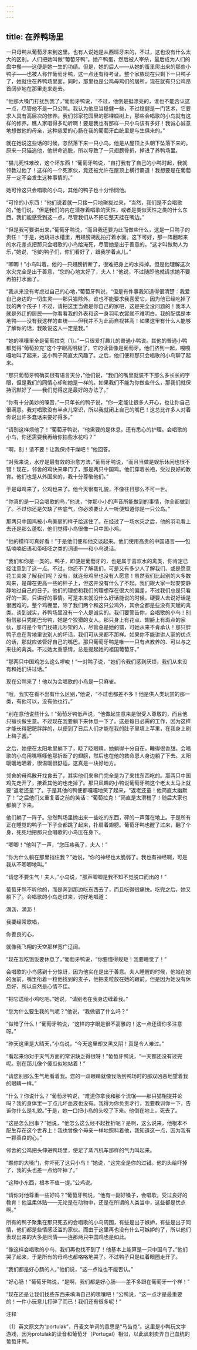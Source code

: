 ```yaml
---
---
---
```

title: 在养鸭场里
---



一只母鸭从葡萄牙来到这里。也有人说她是从西班牙来的，不过，这也没有什么太大的区别。人们把她叫做“葡萄牙鸭”。她产鸭蛋，然后被人宰杀，最后成为人们的盘中餐——这便是她一生的功绩。但是，她的后人——从她的蛋里爬出来的那些小鸭子——也被人称作葡萄牙鸭，这一点还有待考证。整个家族现在只剩下一只鸭子了，她就住在养鸭场里面，同时，那里也是公鸡母鸡们的居所，现在就有只公鸡昂首阔步地在那里走来走去。

“他那大嗓门打扰到我了，”葡萄牙鸭说，“不过，他倒是挺漂亮的，谁也不能否认这一点，尽管他不是一只公鸭。我认为他应当稳健一些，不过稳健是一门艺术，它要求人具有高层次的修养。我们邻家花园里的那棵椴树上，那些会唱歌的小鸟就有这样的修养。瞧人家唱得多动听啊！要是我也有那样一只小鸟该有多好！我诚心诚意地想做他的母亲，这种慈爱的心肠在我的葡萄牙血统里是与生俱来的。”

就在她说这些话的时候，忽然落下来一只小鸟。他是从屋顶上头朝下坠落下来的。原来一只猫追他，他拼命逃脱，所以导致了一只翅膀骨折，掉进了养鸭场里。

“猫儿死性难改，这个坏东西！”葡萄牙鸭说，“自打我有了自己的小鸭时起，我就领教过他了！这样的一个死家伙，竟还被允许在屋顶上横行霸道！我想要是在葡萄牙一定不会发生这种事情的。”

她可怜这只会唱歌的小鸟，其他的鸭子也十分怜悯他。

“可怜的小东西！”他们说着就一只接一只地聚拢过来，“当然，我们是不会唱歌的，”他们说，“但是我们的内在潜存着唱歌的天性，或者是类似天性之类的什么东西。我们能感受到这一点，尽管我们从不把它整天挂在嘴边。”

“但是我可要讲出来，”葡萄牙鸭说，“而且我还要为此而做些什么，这是一只鸭子的责任！”于是，她跳进水槽里，用翅膀胡乱拍打着水面。这下可好，那一阵翻起来的水花差点把那只会唱歌的小鸟给淹死，尽管她是出于善意的。“这才叫做助人为乐，”她说，“别的鸭子们，你们看好了，跟我学着点儿。”

“唧唧！”小鸟叫着，他的一只翅膀折断了，很难把身上的水抖掉。但是他理解这次水灾完全是出于善意，“您的心地太好了，夫人！”他说，不过随即他就请求她不要再拍打水面了。

“我从来没有考虑过自己的心地，”葡萄牙鸭说，“但是有件事我知道得很清楚：我爱自己身边的一切生灵——那只猫除外。谁也不能要求我喜爱它，因为他已经吃掉了我的两个孩子！不过，请把这里当做是你自己的家吧，这是完全没问题的！我本人就是外迁的居民——你看看我的外表和这一身羽毛衣裳就不难明白。我的配偶是本地鸭——没有我这样的血统——但我并不为此而自视甚高！如果这里有什么人能够了解你的话，我敢说这人一定是我。”

“她的嗉囔里全是葡萄拉克〔1〕。”一只很爱打趣儿的普通小鸭说。其他的普通小鸭都觉得“葡萄拉克”这个字眼高明极了，它的读音像是葡萄牙。他们挤到一起，嘎嘎嘎地叫了起来，这小鸭子简直太风趣了。之后，他们便和那只会唱歌的小鸟聊了起来。

“那只葡萄牙鸭确实很有语言天分，”他们说，“我们的嘴里就装不下那么多长长的字眼，但是我们的同情心却和她是一样的。如果我们不能为你做些什么，那我们就保持沉默好了——我们觉得这是最好的办法了。”

“你有十分美妙的嗓音，”一只年长的鸭子说，“你一定能让很多人开心，也让你自己很满意。我对唱歌没有半点儿常识，所以我就闭上自己的嘴巴！这总比许多人对着你说出许多蠢话来要好得多。”

“请别这样烦他了！”葡萄牙鸭说，“他需要的是休息，还有悉心的护理。会唱歌的小鸟，你还需要我再给你拍些水花吗？”

“啊，别！请不要！让我保持干燥吧！”他回答。

“对我来说，水疗是最有效的治愈方法，”葡萄牙鸭说，“而且当做是娱乐休闲也很不错！现在，邻舍的鸡快来串门了，那是两只中国鸡。他们穿着长袍，受过良好的教育。他们也是从外国来的，我十分尊敬他们。”

于是母鸡来了，公鸡也来了。他今天很有礼貌，不像往日那么不可一世。

“你真的是一只会唱歌的鸟，”他说，“你那小小的声音所能做到的事情，你全都做到了。不过你还是欠缺了些底气，你必须要让人一听便知道你是一只公鸟。”

那两只中国鸡被小鸟美丽的样子给迷住了。在经过了一场水灾之后，他的羽毛看上去还是那么蓬松，他们觉得小鸟很像一只中国小鸡。

“他的模样可真好看！”于是他们便和他交谈起来。他们使用高贵的中国语言——包括喃喃细语和带呸呸之类的词语——和小鸟说话。

“我们和你是一类的。鸭子，即便是葡萄牙的，也是属于喜欢水的禽类，你肯定已经注意到了这一点。不过，你还不了解我们，可是又有多少人了解我们、或是愿意花工夫来了解我们呢？没有，就连母鸡里也没有人愿意！虽然我们比起别的大多数鸡来，是蹲在更高一些的杆子上，但这并没有什么了不起。我们跟大家一起安安静静地过自己的日子。他们的理想和我们的理想存在很大的偏差，不过我们总是只看好的一面，只讲好的事情。可是本来就没什么好话能说的时候，硬要人去说好话是很困难的。整个鸡棚里，除了我们两个和这只公鸡外，其余全都是些没有天赋的禽类。谈到诚实，养鸭场里没有一个人是诚实的。我们要警告你，会唱歌的小鸟！别相信那只秃尾巴母鸭，她是个狡猾的女人。那只身上有花点、翅膀上有斑点的家伙，那可是个专门找碴儿吵架的人，尽管总是她的错，可她从来不肯承认！那只胖鸭子总在背地里说别人的坏话，我们可从来都不那样。如果你不能讲讲人家的优点的话，那就应该管好自己的嘴巴。那只葡萄牙鸭是唯一一只有点教养的、可以与之来往的禽类。不过她太重感情，总是提起她的祖国葡萄牙。”

“那两只中国鸡怎么这么啰唆！”一对鸭子说，“她们令我们感到厌烦，我们从来没有和她们讲过话。”

现在公鸭来了！他以为会唱歌的小鸟是一只麻雀。

“哦，我实在看不出有什么区别，”他说，“不过也都差不多！他是供人类玩赏的那一类，有他可以，没有他也行。”

“别在意他说些什么！”葡萄牙鸭低声说，“他做起生意来是很受人尊敬的，而且他只擅长做生意。不过现在我要躺下来休息一下了。这是每日必需的工作，因为这样才能长得肥肥胖胖的，以便到了日后人们才能在我的肚子里填上苹果，在我身上刷上梅子酱。”

之后，她便在太阳地里躺下了，眨了眨眼睛。她躺得十分自在，睡得很香甜。会唱歌的小鸟用嘴啄啄他那折断了的翅膀，然后也在他的救命恩人身边躺了下去。太阳暖暖地晒着，很温暖很舒适。这真是一块好地方。

邻舍的母鸡散开找食去了，其实他们来串门完全是为了来找东西吃的。那两只中国鸡先走开了，接着其他的也走掉了。那只风趣的小鸭说葡萄牙鸭这个老太太马上就要“返老还童”了。于是其他的鸭便都嘎嘎地笑了起来，“返老还童！他简直太幽默了！”之后他们又重复着之前的笑话：“葡萄拉克！”简直是太滑稽了！随后大家也都躺了下来。

他们躺了一阵子。忽然鸭场里抛出来一些吃的东西，砰的一声落在地上。于是所有正在睡觉的鸭子一下子全都跳了起来，扑扇着翅膀。葡萄牙鸭也醒了过来，翻了个身，死死地把那只会唱歌的小鸟压在身下。

“唧唧！”他叫了一声，“您压疼我了，夫人！”

“你为什么躺在那里挡住我？”她说，“你的神经也太脆弱了。我也有神经啊，可是我从不唧唧地叫。”

“请您不要生气！夫人，”小鸟说，“那声唧唧是我不知不觉脱口而出的！”

葡萄牙鸭不听他的，而是奔到那边吃东西去了，而且吃得很痛快。吃完之后，她又躺下了。会唱歌的小鸟走过来，讨好地唱道：





滴沥，滴沥！

我要经常歌唱，

你善良的心，

就像我飞翔的天空那样宽广辽阔。





“现在我吃饱饭要休息了，”葡萄牙鸭说，“你要懂得规矩！我要睡觉了！”

会唱歌的小鸟感到十分惊讶，因为他实在是出于善意。夫人睡醒的时候，他站在她的面前，嘴里衔着一粒他找到的麦子，他把麦粒放在她的跟前。但是因为她没有休息好，所以自然是心情不佳。

“把它送给小鸡吃吧，”她说，“请别老在我身边缠着我。”

“您为什么要生我的气呢？”他说，“我做错了什么吗？”

“做错了什么！”葡萄牙鸭说，“这样的字眼是很不高雅的！这一点还请你多注意呀。”

“昨天这里是大晴天，”小鸟说，“今天这里却又黑又阴！真是令人难过。”

“看起来你对于天气方面的常识缺乏得很呀！”葡萄牙鸭说，“一天都还没有过完呢。别在那儿像个傻瓜似地站着！”

“请您别那么生气地看着我。您的一双眼睛就像我落到鸭场时的那双凶恶地望着我的眼睛一样。”

“什么？你说什么？”葡萄牙鸭说，“难道你拿我和那个流氓——那只猫相提并论吗？我的身体里一丁点儿坏血液也没有。我得为你负责才行，我要教训你一下，告诉你什么是礼貌。”于是，她一口把小鸟的头咬了下来。他倒在地上，死去了。

“这是怎么回事？”她说，“他怎么这么经不起挫折呢？是啊，这么说来，他根本不配生存在这个世界上！我也曾像个母亲一样地照料着他，我知道这一点，因为我有一颗善良的心。”

邻舍的公鸡把头伸进鸭场里，使足了蒸汽机车那样的气力叫起来。

“瞧你的大嗓门，你吓死了这只小鸟！”她说，“这完全是你的过错。他的头给吓掉了，我的头也差一点给吓掉了。”

“这种小东西，根本不值一提。”公鸡说。

“请你对他尊重一些好吗？”葡萄牙鸭说，“他有一副好嗓子，会唱歌，受过良好的教育！他温柔体贴——无论是在动物中，还是在所谓的人类当中，这些都是优点啊。”

所有的鸭子聚集在那只死去的会唱歌的小鸟周围，有些是出于嫉妒，有些是出于同情，他们都是些情感泛滥的家伙。而由于这里再也没有什么可嫉妒的了，所以他们表现出来的大多是同情——连那两只中国鸡也是如此。

“像这样会唱歌的小鸟，我们再也找不到了！他基本上能算是一只中国鸟了。”他们哭了起来，于是所有的母鸡也都咯咯地哭了。不过鸭子只是红着眼圈走开了。

“我们都是好心肠的人，”他们说，“这一点谁也不能否认。”

“好心肠！”葡萄牙鸭说，“是啊，我们都是好心肠——差不多跟在葡萄牙一个样！”

“现在还是让我们找些东西来填满自己的嗉囔吧！”公鸭说，“这一点才是最重要的！一件小玩意儿打碎了而已！我们还有很多呢！”



注释

〔1〕英文原文为“portulak”，丹麦文单词的意思是“马齿苋”。这里是小鸭玩文字游戏，因为protulak的读音和葡萄牙（Portugal）相似，以此讽刺卖弄自己血统的葡萄牙鸭。